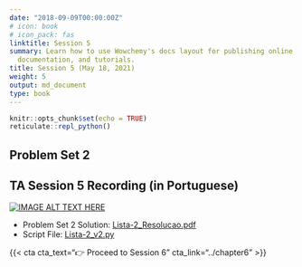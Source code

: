 ```yaml
---
date: "2018-09-09T00:00:00Z"
# icon: book
# icon_pack: fas
linktitle: Session 5
summary: Learn how to use Wowchemy's docs layout for publishing online courses, software
  documentation, and tutorials.
title: Session 5 (May 18, 2021)
weight: 5
output: md_document
type: book
---
```


```r
knitr::opts_chunk$set(echo = TRUE)
reticulate::repl_python()
```

## Problem Set 2

## TA Session 5 Recording (in Portuguese)

[![IMAGE ALT TEXT HERE](https://img.youtube.com/vi/0umglq9dU0k/maxresdefault.jpg)](https://www.youtube.com/watch?v=0umglq9dU0k)

- Problem Set 2 Solution: [Lista-2_Resolucao.pdf](../Lista-2_Resolucao.pdf)
- Script File: [Lista-2_v2.py](../Lista-2_v2.py)


{{< cta cta_text="👉 Proceed to Session 6" cta_link="../chapter6" >}}